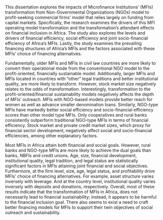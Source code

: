 This dissertation explores the impacts of Microfinance Institutions’ (MFIs) transformation from Non-Governmental Organizations (NGOs) model to profit-seeking commercial firms’ model that relies largely on funding from capital markets. Specifically, the research examines the drivers of this MFI operating model transformation and the transformation’s attendant effects on financial inclusion in Africa. The study also explores the levels and drivers of financial efficiency, social efficiency and joint socio-financial efficiency of Africa’s MFIs. Lastly, the study examines the prevailing financing structures of Africa’s MFIs and the factors associated with these MFIs’ choice of financing alternatives.

Fundamentally, older MFIs and MFIs in civil law countries are more likely to convert their operational mode from the conventional NGO model to the profit-oriented, financially sustainable model. Additionally, larger MFIs and MFIs located in countries with “other” legal traditions and better institutional quality, are more likely to transform. However, stock market size negatively relates to the odds of transformation. Interestingly, transformation to the profit-oriented/financial sustainability models negatively affects the depth of MFIs’ outreach. MFIs with NGO-based models provide better reach for women as well as advance smaller denomination loans. Similarly, NGO-type MFIs have markedly better social efficiency and socio-financial efficiency scores than other model type MFIs. Only cooperatives and rural banks consistently outperform traditional NGO-type MFIs in terms of financial efficiency. Stock market and private credit market sizes, which proxy for financial sector development, negatively affect social and socio-financial efficiencies, among other explanatory factors.

Most MFIs in Africa attain both financial and social goals. However, rural banks and NGO-type MFIs are more likely to achieve the dual goals than banks, NBFIs and credit unions. Age, size, financial development, institutional quality, legal tradition, and legal status are statistically significant factors in MFIs attaining joint financial and social objectives. Furthermore, at the firm level, size, age, legal status, and profitability drive MFIs’ choice of financing alternatives. For example, asset structure varies inversely with leverage. And at the country level, institutional quality varies inversely with deposits and donations, respectively. Overall, most of these results indicate that the transformation of MFIs in Africa, does not necessarily lead to financial sustainability; instead, it appears to be harmful to the financial inclusion goal. There also seems to exist a need to craft better financing models for MFIs to support their twin objectives of social outreach and sustainability.